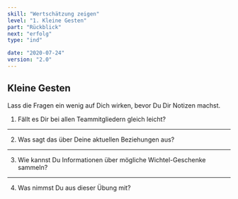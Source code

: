```yaml
---
skill: "Wertschätzung zeigen"
level: "1. Kleine Gesten"
part: "Rückblick"
next: "erfolg"
type: "ind"

date: "2020-07-24"
version: "2.0"
---
```


<Row className="tutsegment"> 
<Col>

## Kleine Gesten

Lass die Fragen ein wenig auf Dich wirken, bevor Du Dir Notizen machst.


1. Fällt es Dir bei allen Teammitgliedern gleich leicht? 

---

2. Was sagt das über Deine aktuellen Beziehungen aus?

---

3. Wie kannst Du Informationen über mögliche Wichtel-Geschenke sammeln?

---

4. Was nimmst Du aus dieser Übung mit?


</Col>
</Row>

